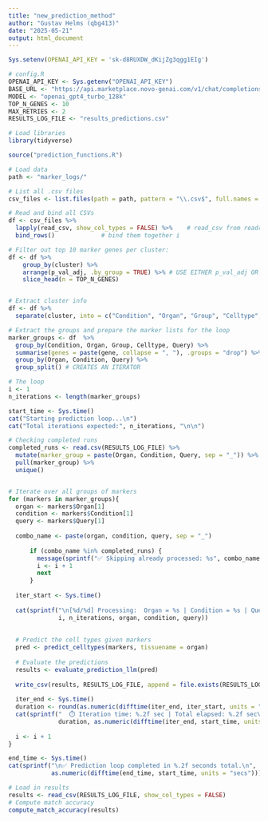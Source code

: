 ```yaml
---
title: "new_prediction_method"
author: "Gustav Helms (qbg413)"
date: "2025-05-21"
output: html_document
---
```


```r
Sys.setenv(OPENAI_API_KEY = 'sk-d8RUXDW_dKijZg3qgg1EIg')

# config.R
OPENAI_API_KEY <- Sys.getenv("OPENAI_API_KEY")
BASE_URL <- "https://api.marketplace.novo-genai.com/v1/chat/completions"
MODEL <- "openai_gpt4_turbo_128k"
TOP_N_GENES <- 10
MAX_RETRIES <- 2
RESULTS_LOG_FILE <- "results_predictions.csv"
```

```r
# Load libraries
library(tidyverse)

source("prediction_functions.R")
```

```r
# Load data
path <- "marker_logs/"

# List all .csv files
csv_files <- list.files(path = path, pattern = "\\.csv$", full.names = TRUE)

# Read and bind all CSVs
df <- csv_files %>%
  lapply(read_csv, show_col_types = FALSE) %>%    # read_csv from readr 
  bind_rows()             # bind them together i
```

```r
# Filter out top 10 marker genes per cluster: 
df <- df %>%
    group_by(cluster) %>%
    arrange(p_val_adj, .by_group = TRUE) %>% # USE EITHER p_val_adj OR avg_log2FC for sorting 
    slice_head(n = TOP_N_GENES) 


# Extract cluster info
df <- df %>%
  separate(cluster, into = c("Condition", "Organ", "Group", "Celltype", "Query"), sep = "_", remove = TRUE)

# Extract the groups and prepare the marker lists for the loop
marker_groups <- df  %>%
  group_by(Condition, Organ, Group, Celltype, Query) %>%
  summarise(genes = paste(gene, collapse = ", "), .groups = "drop") %>%  # GETS THE LIST OF MARKER GENES
  group_by(Organ, Condition, Query) %>%
  group_split() # CREATES AN ITERATOR
```


```r
# The loop
i <- 1
n_iterations <- length(marker_groups)

start_time <- Sys.time()
cat("Starting prediction loop...\n")
cat("Total iterations expected:", n_iterations, "\n\n")

# Checking completed runs
completed_runs <- read.csv(RESULTS_LOG_FILE) %>% 
  mutate(marker_group = paste(Organ, Condition, Query, sep = "_")) %>% 
  pull(marker_group) %>%
  unique()


# Iterate over all groups of markers
for (markers in marker_groups){
  organ <- markers$Organ[1]
  condition <- markers$Condition[1]
  query <- markers$Query[1]
  
  combo_name <- paste(organ, condition, query, sep = "_")
      
      if (combo_name %in% completed_runs) {
        message(sprintf("✅ Skipping already processed: %s", combo_name))
        i <- i + 1
        next
      }
  
  iter_start <- Sys.time()
  
  cat(sprintf("\n[%d/%d] Processing:  Organ = %s | Condition = %s | Query = %s \n", 
              i, n_iterations, organ, condition, query))
  
  
  # Predict the cell types given markers
  pred <- predict_celltypes(markers, tissuename = organ)
  
  # Evaluate the predictions
  results <- evaluate_prediction_llm(pred)
  
  write_csv(results, RESULTS_LOG_FILE, append = file.exists(RESULTS_LOG_FILE))
  
  iter_end <- Sys.time()
  duration <- round(as.numeric(difftime(iter_end, iter_start, units = "secs")), 2)
  cat(sprintf("  ⏱️ Iteration time: %.2f sec | Total elapsed: %.2f sec\n\n", 
              duration, as.numeric(difftime(iter_end, start_time, units = "secs"))))
  
  i <- i + 1 
}

end_time <- Sys.time()
cat(sprintf("\n✅ Prediction loop completed in %.2f seconds total.\n", 
            as.numeric(difftime(end_time, start_time, units = "secs"))))
```

```r
# Load in results
results <- read_csv(RESULTS_LOG_FILE, show_col_types = FALSE)
# Compute match accuracy
compute_match_accuracy(results)
```



